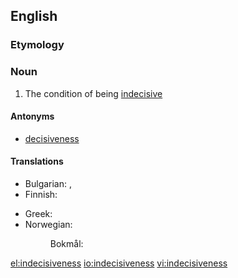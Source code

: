 ==English==

===Etymology===
{{suffix|indecisive|ness}}

===Noun===
{{en-noun|-|es}}

# The condition of being [[indecisive]]

====Antonyms====
* [[decisiveness]]

====Translations====
{{trans-top|condition of being indecisive}}
* Bulgarian: {{t+|bg|нерешителност|f|sc=Cyrl}}, {{t+|bg|колебливост|f|sc=Cyrl}}
* Finnish: {{t-|fi|päättämättömyys}}
{{trans-mid}}
* Greek: {{t+|el|αναποφασιστικότητα|f|tr=anapofasistikótita}}
* Norwegian:
*: Bokmål: {{t|nb|ubesluttsomhet|m|f}}
{{trans-bottom}}

[[el:indecisiveness]]
[[io:indecisiveness]]
[[vi:indecisiveness]]